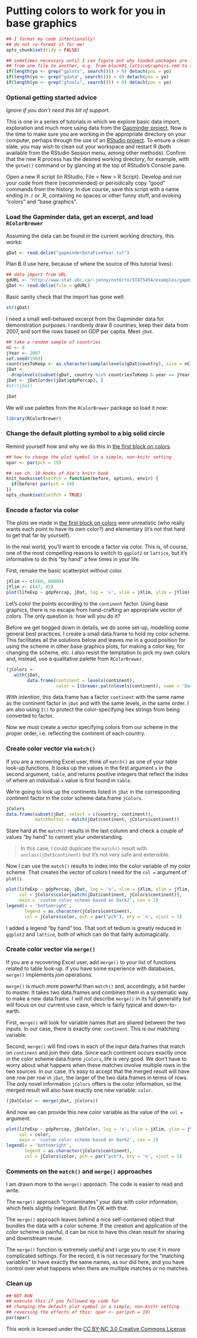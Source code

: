Putting colors to work for you in base graphics
========================================================

```r
## I format my code intentionally!
## do not re-format it for me!
opts_chunk$set(tidy = FALSE)

## sometimes necessary until I can figure out why loaded packages are leaking
## from one file to another, e.g. from block91_latticeGraphics.rmd to this file
if(length(yo <- grep("gplots", search())) > 0) detach(pos = yo)
if(length(yo <- grep("gdata", search())) > 0) detach(pos = yo)
if(length(yo <- grep("gtools", search())) > 0) detach(pos = yo)
```

### Optional getting started advice

*Ignore if you don't need this bit of support.*

This is one in a series of tutorials in which we explore basic data import, exploration and much more using data from the [Gapminder project](http://www.gapminder.org). Now is the time to make sure you are working in the appropriate directory on your computer, perhaps through the use of an [RStudio project](block01_basicsWorkspaceWorkingDirProject.html). To ensure a clean slate, you may wish to clean out your workspace and restart R (both available from the RStudio Session menu, among other methods). Confirm that the new R process has the desired working directory, for example, with the `getwd()` command or by glancing at the top of RStudio's Console pane.

Open a new R script (in RStudio, File > New > R Script). Develop and run your code from there (recommended) or periodically copy "good" commands from the history. In due course, save this script with a name ending in .r or .R, containing no spaces or other funny stuff, and evoking "colors" and "base graphics".

### Load the Gapminder data, get an excerpt, and load `RColorBrewer`

Assuming the data can be found in the current working directory, this works:
```r
gDat <- read.delim("gapminderDataFiveYear.txt")
```

Plan B (I use here, because of where the source of this tutorial lives):
```r
## data import from URL
gdURL <- "http://www.stat.ubc.ca/~jenny/notOcto/STAT545A/examples/gapminder/data/gapminderDataFiveYear.txt"
gDat <- read.delim(file = gdURL)
```

Basic sanity check that the import has gone well:
```r
str(gDat)
```

I need a small well-behaved excerpt from the Gapminder data for demonstration purposes. I randomly draw 8 countries, keep their data from 2007, and sort the rows based on GDP per capita. Meet `jDat`.

```r
## take a random sample of countries
nC <- 8
jYear <- 2007
set.seed(1903)
countriesToKeep <- as.character(sample(levels(gDat$country), size = nC))
jDat <-
  droplevels(subset(gDat, country %in% countriesToKeep & year == jYear))
jDat <- jDat[order(jDat$gdpPercap), ]
#str(jDat)
```

```r
jDat
```

We will use palettes from the `RColorBrewer` package so load it now:
```r
library(RColorBrewer)
```

### Change the default plotting symbol to a big solid circle

Remind yourself how and why we do this in [the first block on colors](block14_colors.html#change-the-default-plotting-symbol-to-a-solid-circle).

```r
## how to change the plot symbol in a simple, non-knitr setting
opar <- par(pch = 19)
```
```r
## see ch. 10 Hooks of Xie's knitr book
knit_hooks$set(setPch = function(before, options, envir) {
  if(before) par(pch = 19)
})
opts_chunk$set(setPch = TRUE)
```

### Encode a factor via color

The plots we made in [the first block on colors](block14_colors.html#change-the-default-plotting-symbol-to-a-solid-circle) were unrealistic (who really wants each point to have its own color?) and elementary (it’s not that hard to get that far by yourself).

In the real world, you'll want to encode a factor via color. This is, of course, one of the most compelling reasons to switch to `ggplot2` or `lattice`, but it's informative to do this "by hand" a few times in your life.

First, remake the basic scatterplot without color.
```r
jXlim <- c(460, 60000)
jYlim <- c(47, 82)
plot(lifeExp ~ gdpPercap, jDat, log = 'x', xlim = jXlim, ylim = jYlim)
```
Let's color the points according to the `continent` factor. Using base graphics, there is no escape from hand-crafting an appropriate vector of colors. The only question is: how will you do it?

Before we get bogged down in details, we do some set-up, modelling some general best practices. I create a small data.frame to hold my color scheme. This facilitates all the solutions below and leaves me in a good position for using the scheme in other base graphics plots, for making a color key, for changing the scheme, etc. I also resist the temptation to pick my own colors and, instead, use a qualitative palette from `RColorBrewer`.
```r
(jColors <-
   with(jDat,
        data.frame(continent = levels(continent),
                   color = I(brewer.pal(nlevels(continent), name = 'Dark2')))))      
```
*With intention*, this data.frame has a factor `continent` with the same name as the continent factor in `jDat` and with the same levels, in the same order. I am also using `I()` to protect the color-specifying hex strings from being converted to factor.

Now we must create a vector specifying colors from our scheme in the proper order, i.e. reflecting the continent of each country.

### Create color vector via `match()`

If you are a recovering Excel user, think of `match()` as one of your table look-up functions. It looks up the values in the first argument `x` in the second argument, `table`, and returns positive integers that reflect the index of where an individual `x` value is first found in `table`.

We're going to look up the continents listed in `jDat` in the corresponding continent factor in the color scheme data.frame `jColors`.

```r
jColors
data.frame(subset(jDat, select = c(country, continent)),
           matchRetVal = match(jDat$continent, jColors$continent))
```
Stare hard at the `match()` results in the last column and check a couple of values "by hand" to cement your understanding.

> In this case, I could duplicate the `match()` result with `unclass(jDat$continent)` but it's not very safe and extensible.

Now I can use the `match()` results to index into the color variable of my color scheme. That creates the vector of colors I need for the `col =` argument of `plot()`.
```r
plot(lifeExp ~ gdpPercap, jDat, log = 'x', xlim = jXlim, ylim = jYlim,
     col = jColors$color[match(jDat$continent, jColors$continent)],
     main = 'custom color scheme based on Dark2', cex = 2)
legend(x = 'bottomright', 
       legend = as.character(jColors$continent),
       col = jColors$color, pch = par("pch"), bty = 'n', xjust = 1)
```
I added a legend "by hand" too. That sort of tedium is greatly reduced in `ggplot2` and `lattice`, both of which can do that fairly automagically.

### Create color vector via `merge()`

If you are a recovering Excel user, add `merge()` to your list of functions related to table look-up. If you have some experience with databases, `merge()` implements *join* operations.

`merge()` is much more powerful than `match()` and, accordingly, a bit harder to master. It takes two data.frames and combines them in a systematic way to make a new data.frame. I will not describe `merge()` in its full generality but will focus on our current use case, which is fairly typical and down-to-earth.

First, `merge()` will look for variable names that are shared between the two inputs. In our case, there is exactly one: `continent`. This is our matching variable.

Second, `merge()` will find rows in each of the input data.frames that match on `continent` and join their data. Since each continent occurs exactly once in the color scheme data.frame `jColors`, life is very good. We don't have to worry about what happens when these matches involve multiple rows in the two sources. In our case, it's easy to accept that the merged result will have one row per row in `jDat`, the larger of the two data.frames in terms of rows. The only novel information `jColors` offers is the color information, so the merged result will also have exactly one new variable: `color`.
```r
(jDatColor <- merge(jDat, jColors))
```
And now we can provide this new color variable as the value of the `col =` argument.
```r
plot(lifeExp ~ gdpPercap, jDatColor, log = 'x', xlim = jXlim, ylim = jYlim,
     col = color,
     main = 'custom color scheme based on Dark2', cex = 2)
legend(x = 'bottomright', 
       legend = as.character(jColors$continent),
       col = jColors$color, pch = par("pch"), bty = 'n', xjust = 1)
```

### Comments on the `match()` and `merge()` approaches

I am drawn more to the `merge()` approach. The code is easier to read and write.

The `merge()` approach "contaminates" your data with color information, which feels slightly inelegant. But I'm OK with that.

The `merge()` approach leaves behind a nice self-contained object that bundles the data with a color scheme. If the creation and application of the color scheme is painful, it can be nice to have this clean result for sharing and downstream reuse.

The `merge()` function is extremely useful and I urge you to use it in more complicated settings. For the record, it is not necessary for the "matching variables" to have exactly the same names, as our did here, and you have control over what happens when there are multiple matches or no matches.

### Clean up

```r
## NOT RUN
## execute this if you followed my code for
## changing the default plot symbol in a simple, non-knitr setting
## reversing the effects of this: opar <- par(pch = 19)
par(opar)
```

<div class="footer">
This work is licensed under the  <a href="http://creativecommons.org/licenses/by-nc/3.0/">CC BY-NC 3.0 Creative Commons License</a>.
</div>
